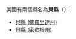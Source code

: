 美國有兩個縣名為'''貝縣'''（{{lang|en|Bay County}}）：
* [[貝縣_(佛羅里達州)|貝縣 (佛羅里達州)]]
* [[貝縣_(密歇根州)|貝縣 (密歇根州)]]
{{disambig|Cat=二字地名消歧義}}